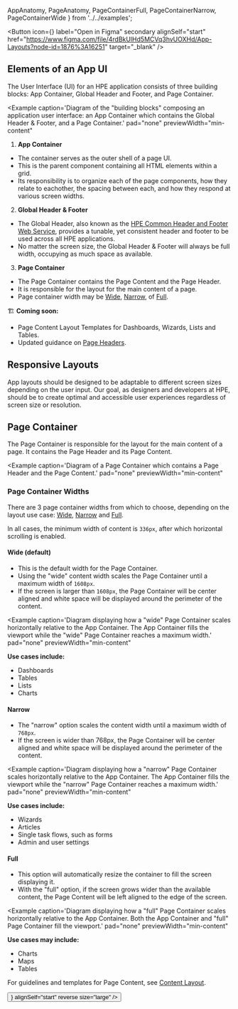 
  AppAnatomy, 
  PageAnatomy, 
  PageContainerFull, 
  PageContainerNarrow, 
  PageContainerWide 
} from '../../examples';

<Button
    icon={<Figma color="plain" />}
    label="Open in Figma"
    secondary
    alignSelf="start"
    href="https://www.figma.com/file/4rdBkUlHd5MCVq3hvUOXHd/App-Layouts?node-id=1876%3A16251"
    target="_blank"
  />

## Elements of an App UI
The User Interface (UI) for an HPE application consists of three 
building blocks: App Container, Global Header and Footer, and 
Page Container.

<Example
  caption='Diagram of the "building blocks" composing an application 
    user interface: an App Container which contains the Global Header & Footer, and 
    a Page Container.'
  pad="none"
  previewWidth="min-content"
>
  <AppAnatomy />
</Example>

1. **App Container**
- The container serves as the outer shell of a page UI.
- This is the parent component containing all HTML elements within a grid.
- Its responsibility is to organize each of the page components, how they 
relate to eachother, the spacing between each, and how they respond at 
various screen widths.

2. **Global Header & Footer**  
- The Global Header, also known as the [HPE Common Header and Footer 
Web Service](/templates/global-header), provides a tunable, yet consistent 
header and footer to be used across all HPE applications.
- No matter the screen size, the Global Header & Footer will always be full 
width, occupying as much space as available.

3. **Page Container**  
- The Page Container contains the Page Content and the Page Header.
- It is responsible for the layout for the main content of a page. 
- Page container width may be [Wide](#wide-default), [Narrow](#narrow), of [Full](#full).

🏗️ **Coming soon:**
- Page Content Layout Templates for Dashboards, Wizards, Lists and Tables.
- Updated guidance on [Page Headers](/components/header#page-header).

## Responsive Layouts
App layouts should be designed to be adaptable to different screen sizes 
depending on the user input. Our goal, as designers and developers at HPE, 
should be to create optimal and accessible user experiences regardless of 
screen size or resolution.

## Page Container
The Page Container is responsible for the layout for the main content of a page.
It contains the Page Header and its Page Content.

<Example
  caption='Diagram of a Page Container which contains a Page Header 
    and the Page Content.'
  pad="none"
  previewWidth="min-content"
>
  <PageAnatomy />
</Example>

### Page Container Widths
There are 3 page container widths from which to choose, depending on 
the layout use case: [Wide](#wide-default), [Narrow](#narrow) and [Full](#full). 

In all cases, the minimum width of content is `336px`, after which horizontal 
scrolling is enabled.

#### Wide (default)
- This is the default width for the Page Container. 
- Using the "wide" content width scales the Page Container until a maximum width of `1608px`. 
- If the screen is larger than `1608px`, the Page Container will be center aligned and white space 
will be displayed around the perimeter of the content. 

<Example
  caption='Diagram displaying how a "wide" Page Container scales horizontally relative to 
    the App Container. The App Container fills the viewport while the "wide" 
    Page Container reaches a maximum width.'
  pad="none"
  previewWidth="min-content"
>
  <PageContainerWide />
</Example>

**Use cases include:**
- Dashboards 
- Tables 
- Lists
- Charts

#### Narrow
- The "narrow" option scales the content width until a maximum width of `768px`. 
- If the screen is wider than 768px, the Page Container will be center aligned 
and white space will be displayed around the perimeter of the content. 

<Example
  caption='Diagram displaying how a "narrow" Page Container scales horizontally relative to 
    the App Container. The App Container fills the viewport while the "narrow" 
    Page Container reaches a maximum width.'
  pad="none"
  previewWidth="min-content"
>
  <PageContainerNarrow />
</Example>

**Use cases include:**
- Wizards 
- Articles 
- Single task flows, such as forms
- Admin and user settings

#### Full
- This option will automatically resize the container to fill the 
screen displaying it.
- With the "full" option, if the screen grows wider than the available content, the 
Page Content will be left aligned to the edge of the screen.

<Example
  caption='Diagram displaying how a "full" Page Container scales horizontally relative to 
    the App Container. Both the App Container and "full" Page Container fill the viewport.'
  pad="none"
  previewWidth="min-content"
>
  <PageContainerFull />
</Example>

**Use cases may include:**
- Charts 
- Maps 
- Tables

For guidelines and templates for Page Content, see [Content Layout](/templates/content-layout).

<Link href="/templates/content-layout" passHref>
  <Button 
    primary 
    label="See Content Layout Next" 
    icon={<FormNext />} 
    alignSelf="start" 
    reverse 
    size="large"
  />
</Link>
